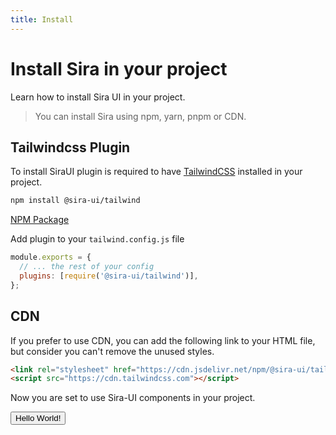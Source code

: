 ```yaml
---
title: Install
---
```



# Install Sira in your project

Learn how to install Sira UI in your project.

> You can install Sira using npm, yarn, pnpm or CDN.

## Tailwindcss Plugin

To install SiraUI plugin is required to have [TailwindCSS](https://tailwindcss.com/docs/installation) installed in your project.

```bash
npm install @sira-ui/tailwind
```

<a href="https://www.npmjs.com/package/@sira-ui/tailwind" target="_blank" className="btn solid danger flex gap-1 w-fit">
  <ImNpm />
  <p>NPM Package</p>
</a>

Add plugin to your `tailwind.config.js` file

```js {3}
module.exports = {
  // ... the rest of your config
  plugins: [require('@sira-ui/tailwind')],
};
```

## CDN

If you prefer to use CDN, you can add the following link to your HTML file, but consider you can't remove the unused styles.

```html
<link rel="stylesheet" href="https://cdn.jsdelivr.net/npm/@sira-ui/tailwind/dist/css/styles.css" />
<script src="https://cdn.tailwindcss.com"></script>
```

Now you are set to use Sira-UI components in your project.

<CodeDemo>
  <button className="btn solid warn">Hello World!</button>
</CodeDemo>
